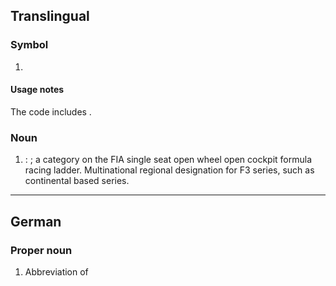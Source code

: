 {{also|Fr|fr|Fr.|fr.|.fr|Fr⁺⁶}}
==Translingual==

===Symbol===
{{mul-symbol}}

# {{ISO 3166|1|2|France}}
#: {{syn|mul|FRA|qq1={{w|ISO 3166-1 alpha-3|alpha-3}}}}

====Usage notes====
The code includes {{w|Clipperton Island}}.

===Noun===
{{head|mul|noun}}

# {{lb|mul|motorsport}} {{initialism of|mul|[[formula|Formula]] [[regional|Regional]]}}: {{l|en|[[Formula Regional]] / [[Formula R]]}}; a category on the FIA single seat open wheel open cockpit formula racing ladder. Multinational regional designation for F3 series, such as continental based series.
#: {{hyper|mul|[[F3]] (Formula 3 / Formula Three)}}
#: {{cot|mul|F1|F2|F3|F4|GP1|GP2|GP3|GP4}}

{{c|mul|France}}

----

==German==

===Proper noun===
{{head|de|proper noun}}

# Abbreviation of {{form of|de|{{w|ISO 3166-2:CH}} code|{{l|de|Freiburg}}}} {{q|canton}}